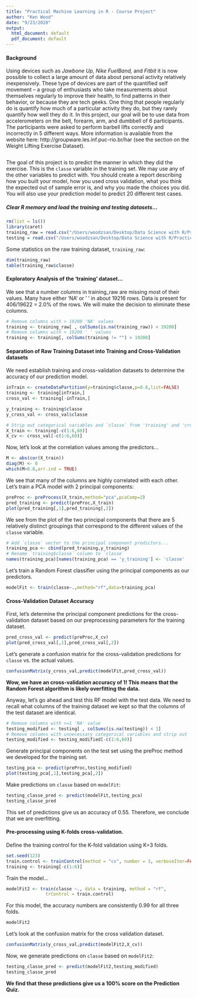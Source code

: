 ```yaml
---
title: "Practical Machine Learning in R - Course Project"
author: "Ken Wood"
date: "9/23/2020"
output:
  html_document: default
  pdf_document: default
---
```


#### Background

Using devices such as *Jawbone Up, Nike FuelBand,* and *Fitbit* it is now possible to collect a large amount of data about personal activity relatively inexpensively. These type of devices are part of the quantified self movement – a group of enthusiasts who take measurements about themselves regularly to improve their health, to find patterns in their behavior, or because they are tech geeks. One thing that people regularly do is quantify how much of a particular activity they do, but they rarely quantify how well they do it. In this project, our goal will be to use data from accelerometers on the belt, forearm, arm, and dumbbell of 6 participants. The participants were asked to perform barbell lifts correctly and incorrectly in 5 different ways. More information is available from the website here: http://groupware.les.inf.puc-rio.br/har (see the section on the Weight Lifting Exercise Dataset).
```r

```

The goal of this project is to predict the manner in which they did the exercise. This is the `classe` variable in the training set. We may use any of the other variables to predict with. You should create a report describing how you built your model, how you used cross validation, what you think the expected out of sample error is, and why you made the choices you did. You will also use your prediction model to predict 20 different test cases.

##### Clear R memory and load the training and testing datasets...

```r
rm(list = ls())
library(caret)
training_raw = read.csv("/Users/woodzsan/Desktop/Data Science with R/Practical Machine Learning/Course Project/pml-training.csv")
testing = read.csv("/Users/woodzsan/Desktop/Data Science with R/Practical Machine Learning/Course Project/pml-testing.csv")
```

Some statistics on the raw training dataset, `training_raw`:
```r
dim(training_raw)
table(training_raw$classe)
```

#### Exploratory Analysis of the 'training' dataset...

We see that a number columns in training_raw are missing most of their values. Many have either 'NA' or ' ' in about 19216 rows. Data is present for 406/19622 = 2.0% of the rows. We will make the decision to eliminate these columns.

```r

# Remove columns with > 19200 'NA' values
training <- training_raw[ , colSums(is.na(training_raw)) < 19200]
# Remove columns with > 19200 ' ' values
training <- training[, colSums(training != "") > 19200]
```

#### Separation of Raw Training Dataset into Training and Cross-Validation datasets
We need establish training and cross-validation datasets to determine the accuracy of our prediction model.

```r
inTrain <- createDataPartition(y=training$classe,p=0.8,list=FALSE)
training <- training[inTrain,]
cross_val <- training[-inTrain,]

y_training <- training$classe
y_cross_val <- cross_val$classe

# Strip out categorical variables and `classe` from 'training' and 'cross_val' datasets
X_train <- training[-c(1:6,60)]
X_cv <- cross_val[-c(1:6,60)]
```

Now, let's look at the correlation values among the predictors...
```r
M <- abs(cor(X_train))
diag(M) <- 0
which(M>0.8,arr.ind = TRUE)
```

We see that many of the columns are highly correlated with each other. Let's train a PCA model with 2 principal components:

```r
preProc <- preProcess(X_train,method="pca",pcaComp=2)
pred_training <- predict(preProc,X_train)
plot(pred_training[,1],pred_training[,2])
```

We see from the plot of the two principal components that there are 5 relatively distinct groupings that correspond to the different values of the `classe` variable.
```r
# Add `classe` vector to the principal component predictors...
training_pca <- cbind(pred_training,y_training)
# Rename `training$classe` column to `classe`
names(training_pca)[names(training_pca) == 'y_training'] <- 'classe'
```

Let's train a Random Forest classifier using the principal components as our predictors.
```r
modelFit <- train(classe~.,method="rf",data=training_pca)
```

#### Cross-Validation Dataset Accuracy

First, let's determine the principal component predictions for the cross-validation dataset based on our preprocessing parameters for the training dataset.

```r
pred_cross_val <- predict(preProc,X_cv)
plot(pred_cross_val[,1],pred_cross_val[,2])
```

Let's generate a confusion matrix for the cross-validation predictions for `classe` vs. the actual values.
```r
confusionMatrix(y_cross_val,predict(modelFit,pred_cross_val))
```

**Wow, we have an cross-validation accuracy of 1!  This means that the Random Forest algorithm is likely overfitting the data.**

Anyway, let's go ahead and test this RF model with the test data. We need to recall what columns of the training dataset we kept so that the columns of the test dataset are identical.

```r
# Remove columns with >=1 'NA' value
testing_modified <- testing[ , colSums(is.na(testing)) < 1]
# Remove columns with unnecessary categorical variables and strip out `classe`
testing_modified <- testing_modified[-c(1:6,60)]
```

Generate principal components on the test set using the preProc method we developed for the training set.

```r
testing_pca <- predict(preProc,testing_modified)
plot(testing_pca[,1],testing_pca[,2])
```

Make predictions on `classe` based on `modelFit`:
```r
testing_classe_pred <- predict(modelFit,testing_pca)
testing_classe_pred
```

This set of predictions give us an accuracy of 0.55. Therefore, we conclude that we are overfitting.

#### Pre-processing using K-folds cross-validation.

Define the training control for the K-fold validation using K=3 folds.
```r
set.seed(123) 
train.control <- trainControl(method = "cv", number = 3, verboseIter=FALSE)
training <- training[-c(1:6)]
```

Train the model...
```r
modelFit2 <- train(classe ~., data = training, method = "rf",
               trControl = train.control)
```

For this model, the accuracy numbers are consistently 0.99 for all three folds.
```r
modelFit2
```

Let's look at the confusion matrix for the cross validation dataset.
```r
confusionMatrix(y_cross_val,predict(modelFit2,X_cv))
```

Now, we generate predictions on `classe` based on `modelFit2`:
```r
testing_classe_pred <- predict(modelFit2,testing_modified)
testing_classe_pred
```

**We find that these predictions give us a 100% score on the Prediction Quiz.**